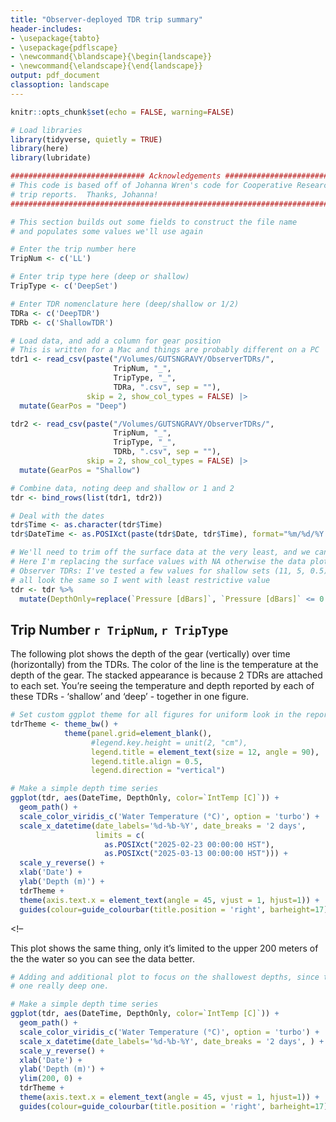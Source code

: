 ```yaml
---
title: "Observer-deployed TDR trip summary"
header-includes:
- \usepackage{tabto}
- \usepackage{pdflscape}
- \newcommand{\blandscape}{\begin{landscape}}
- \newcommand{\elandscape}{\end{landscape}}
output: pdf_document
classoption: landscape
---
```


```r
knitr::opts_chunk$set(echo = FALSE, warning=FALSE)
```

```r
# Load libraries
library(tidyverse, quietly = TRUE)
library(here)
library(lubridate)
```

```r
############################## Acknowledgements ##############################
# This code is based off of Johanna Wren's code for Cooperative Research 
# trip reports.  Thanks, Johanna!
##############################################################################
```

```r
# This section builds out some fields to construct the file name
# and populates some values we'll use again

# Enter the trip number here
TripNum <- c('LL')

# Enter trip type here (deep or shallow)
TripType <- c('DeepSet')

# Enter TDR nomenclature here (deep/shallow or 1/2)
TDRa <- c('DeepTDR')
TDRb <- c('ShallowTDR')
```

```r
# Load data, and add a column for gear position
# This is written for a Mac and things are probably different on a PC
tdr1 <- read_csv(paste("/Volumes/GUTSNGRAVY/ObserverTDRs/", 
                       TripNum, "_",
                       TripType, "_",
                       TDRa, ".csv", sep = ""),
                 skip = 2, show_col_types = FALSE) |>
  mutate(GearPos = "Deep")

tdr2 <- read_csv(paste("/Volumes/GUTSNGRAVY/ObserverTDRs/", 
                       TripNum, "_",
                       TripType, "_",
                       TDRb, ".csv", sep = ""),
                 skip = 2, show_col_types = FALSE) |>
  mutate(GearPos = "Shallow")

# Combine data, noting deep and shallow or 1 and 2
tdr <- bind_rows(list(tdr1, tdr2))
```

```r
# Deal with the dates
tdr$Time <- as.character(tdr$Time)
tdr$DateTime <- as.POSIXct(paste(tdr$Date, tdr$Time), format="%m/%d/%Y %H:%M:%S")
```

```r
# We'll need to trim off the surface data at the very least, and we can modify this bit depending on what the data look like
# Here I'm replacing the surface values with NA otherwise the data plots poorly
# Observer TDRs: I've tested a few values for shallow sets (11, 5, 0.5) and they
# all look the same so I went with least restrictive value
tdr <- tdr %>% 
  mutate(DepthOnly=replace(`Pressure [dBars]`, `Pressure [dBars]` <= 0.5, NA))
```

## Trip Number `r TripNum`, `r TripType`
The following plot shows the depth of the gear (vertically) over time 
(horizontally) from the TDRs.  The color of the line is the temperature at the 
depth of the gear.  The stacked appearance is because 2 TDRs are attached to 
each set.  You're seeing the temperature and depth reported by each of these 
TDRs - 'shallow' and 'deep' - together in one figure.

```r
# Set custom ggplot theme for all figures for uniform look in the report
tdrTheme <- theme_bw() + 
            theme(panel.grid=element_blank(),
                  #legend.key.height = unit(2, "cm"),
                  legend.title = element_text(size = 12, angle = 90),
                  legend.title.align = 0.5,
                  legend.direction = "vertical")

# Make a simple depth time series
ggplot(tdr, aes(DateTime, DepthOnly, color=`IntTemp [C]`)) +
  geom_path() + 
  scale_color_viridis_c('Water Temperature (°C)', option = 'turbo') +
  scale_x_datetime(date_labels='%d-%b-%Y', date_breaks = '2 days', 
                   limits = c(
                     as.POSIXct("2025-02-23 00:00:00 HST"),
                     as.POSIXct("2025-03-13 00:00:00 HST"))) +
  scale_y_reverse() +
  xlab('Date') +
  ylab('Depth (m)') +
  tdrTheme +
  theme(axis.text.x = element_text(angle = 45, vjust = 1, hjust=1)) +
  guides(colour=guide_colourbar(title.position = 'right', barheight=17))
```
<!-- \newpage

This plot shows the same thing, only it's limited to the upper 200 meters of the
the water so you can see the data better.  
```r
# Adding and additional plot to focus on the shallowest depths, since there's
# one really deep one.

# Make a simple depth time series
ggplot(tdr, aes(DateTime, DepthOnly, color=`IntTemp [C]`)) +
  geom_path() + 
  scale_color_viridis_c('Water Temperature (°C)', option = 'turbo') +
  scale_x_datetime(date_labels='%d-%b-%Y', date_breaks = '2 days', ) +
  scale_y_reverse() +
  xlab('Date') +
  ylab('Depth (m)') +
  ylim(200, 0) +
  tdrTheme +
  theme(axis.text.x = element_text(angle = 45, vjust = 1, hjust=1)) +
  guides(colour=guide_colourbar(title.position = 'right', barheight=17))
```
